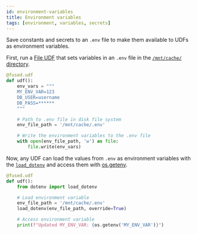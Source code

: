```yaml
---
id: environment-variables
title: Environment variables
tags: [environment, variables, secrets]
---
```


Save constants and secrets to an `.env` file to make them available to UDFs as environment variables.

First, run a [File UDF](/core-concepts/filetile/#single-file) that sets variables in an `.env` file in the [`/mnt/cache/` directory](/core-concepts/content-management/file-system/#mntcache-disk).

```py
@fused.udf
def udf():
    env_vars = """
    MY_ENV_VAR=123
    DB_USER=username
    DB_PASS=******
    """

    # Path to .env file in disk file system
    env_file_path = '/mnt/cache/.env'

    # Write the environment variables to the .env file
    with open(env_file_path, 'w') as file:
        file.write(env_vars)
```

Now, any UDF can load the values from `.env` as environment variables with the [`load_dotenv`](https://pypi.org/project/python-dotenv/) and access them with [os.getenv](https://www.geeksforgeeks.org/python-os-getenv-method/).

```py
@fused.udf
def udf():
    from dotenv import load_dotenv

    # Load environment variable
    env_file_path = '/mnt/cache/.env'
    load_dotenv(env_file_path, override=True)

    # Access environment variable
    print(f"Updated MY_ENV_VAR: {os.getenv('MY_ENV_VAR')}")
```